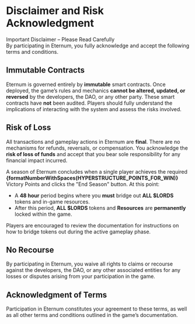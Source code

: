 
# Disclaimer and Risk Acknowledgment

<Callout type="danger">
  Important Disclaimer – Please Read Carefully <br />
  By participating in Eternum, you fully acknowledge and accept the following terms and conditions.
</Callout>

## Immutable Contracts

Eternum is governed entirely by **immutable** smart contracts. Once deployed, the game’s rules and mechanics **cannot be
altered, updated, or reversed** by the developers, the DAO, or any other party. These smart contracts have **not** been
audited. Players should fully understand the implications of interacting with the system and assess the risks involved.

## Risk of Loss

All transactions and gameplay actions in Eternum are **final**. There are no mechanisms for refunds, reversals, or
compensation. You acknowledge the **risk of loss of funds** and accept that you bear sole responsibility for any
financial impact incurred.

A season of Eternum concludes when a single player achieves the required
**{formatNumberWithSpaces(HYPERSTRUCTURE_POINTS_FOR_WIN)}** Victory Points and clicks the "End Season" button. At this
point:

- A **48 hour** period begins where you **must** bridge out **ALL $LORDS** tokens and in-game resources.
- After this period, **ALL $LORDS** tokens and **Resources** are **permanently** locked within the game.

Players are encouraged to review the documentation for instructions on how to bridge tokens out during the active
gameplay phase.

## No Recourse

By participating in Eternum, you waive all rights to claims or recourse against the developers, the DAO, or any other
associated entities for any losses or disputes arising from your participation in the game.

## Acknowledgment of Terms

Participation in Eternum constitutes your agreement to these terms, as well as all other terms and conditions outlined
in the game’s documentation.
